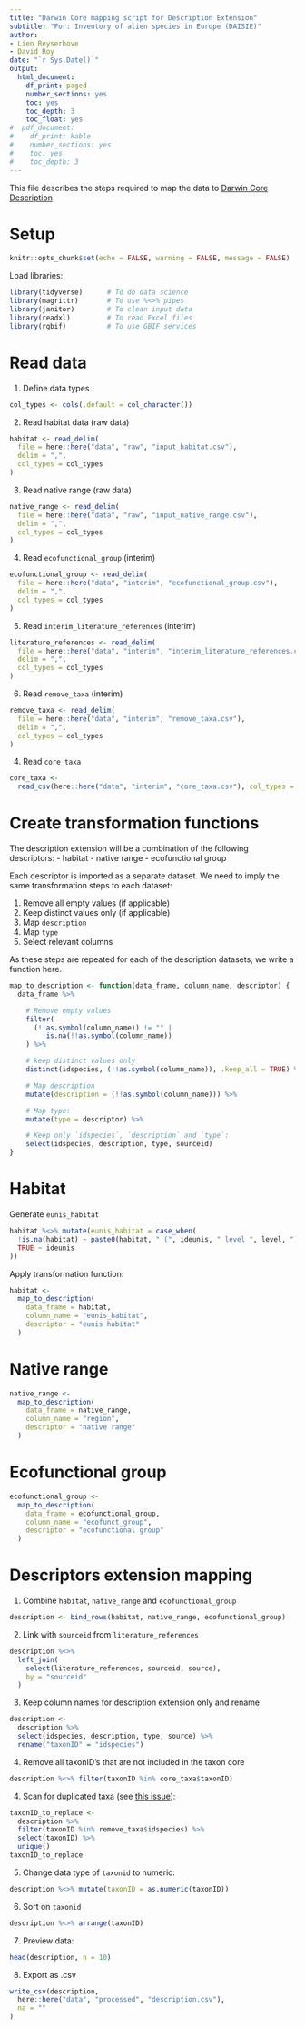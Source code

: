 ```yaml
---
title: "Darwin Core mapping script for Description Extension"
subtitle: "For: Inventory of alien species in Europe (DAISIE)"
author:
- Lien Reyserhove
- David Roy
date: "`r Sys.Date()`"
output:
  html_document:
    df_print: paged
    number_sections: yes
    toc: yes
    toc_depth: 3
    toc_float: yes
#  pdf_document:
#    df_print: kable
#    number_sections: yes
#    toc: yes
#    toc_depth: 3
---
```


This file describes the steps required to map the data to [Darwin Core Description](https://tools.gbif.org/dwca-validator/extension.do?id=gbif:Description)

# Setup 

```r
knitr::opts_chunk$set(echo = FALSE, warning = FALSE, message = FALSE)
```

Load libraries:

```r
library(tidyverse)      # To do data science
library(magrittr)       # To use %<>% pipes
library(janitor)        # To clean input data
library(readxl)         # To read Excel files
library(rgbif)          # To use GBIF services
```

# Read data

1. Define data types

```r
col_types <- cols(.default = col_character())
```

2. Read habitat data (raw data)

```r
habitat <- read_delim(
  file = here::here("data", "raw", "input_habitat.csv"),
  delim = ",",
  col_types = col_types
)
```

3. Read native range (raw data)

```r
native_range <- read_delim(
  file = here::here("data", "raw", "input_native_range.csv"),
  delim = ",",
  col_types = col_types
)
```

4. Read `ecofunctional_group` (interim)

```r
ecofunctional_group <- read_delim(
  file = here::here("data", "interim", "ecofunctional_group.csv"),
  delim = ",",
  col_types = col_types
)
```

5. Read `interim_literature_references` (interim)

```r
literature_references <- read_delim(
  file = here::here("data", "interim", "interim_literature_references.csv"),
  delim = ",",
  col_types = col_types
)
```

6. Read `remove_taxa` (interim)

```r
remove_taxa <- read_delim(
  file = here::here("data", "interim", "remove_taxa.csv"),
  delim = ",",
  col_types = col_types
)
```

4. Read `core_taxa`

```r
core_taxa <-
  read_csv(here::here("data", "interim", "core_taxa.csv"), col_types = col_types)
```


# Create transformation functions

The description extension will be a combination of the following descriptors:
- habitat
- native range
- ecofunctional group

Each descriptor is imported as a separate dataset. We need to imply the same transformation steps to each dataset:

1. Remove all empty values (if applicable)
2. Keep distinct values only (if applicable)
3. Map `description`
4. Map `type`
5. Select relevant columns

As these steps are repeated for each of the description datasets, we write a function here.

```r
map_to_description <- function(data_frame, column_name, descriptor) {
  data_frame %>%

    # Remove empty values
    filter(
      (!!as.symbol(column_name)) != "" |
        !is.na(!!as.symbol(column_name))
    ) %>%

    # keep distinct values only
    distinct(idspecies, (!!as.symbol(column_name)), .keep_all = TRUE) %>%

    # Map description
    mutate(description = (!!as.symbol(column_name))) %>%

    # Map type:
    mutate(type = descriptor) %>%

    # Keep only `idspecies`, `description` and `type`:
    select(idspecies, description, type, sourceid)
}
```

# Habitat

Generate `eunis_habitat`

```r
habitat %<>% mutate(eunis_habitat = case_when(
  !is.na(habitat) ~ paste0(habitat, " (", ideunis, " level ", level, ")"),
  TRUE ~ ideunis
))
```

Apply transformation function:

```r
habitat <-
  map_to_description(
    data_frame = habitat,
    column_name = "eunis_habitat",
    descriptor = "eunis habitat"
  )
```

# Native range

```r
native_range <-
  map_to_description(
    data_frame = native_range,
    column_name = "region",
    descriptor = "native range"
  )
```

# Ecofunctional group

```r
ecofunctional_group <-
  map_to_description(
    data_frame = ecofunctional_group,
    column_name = "ecofunct_group",
    descriptor = "ecofunctional group"
  )
```

# Descriptors extension mapping

1. Combine `habitat`, `native_range` and `ecofunctional_group`

```r
description <- bind_rows(habitat, native_range, ecofunctional_group)
```

2. Link with `sourceid` from `literature_references`

```r
description %<>%
  left_join(
    select(literature_references, sourceid, source),
    by = "sourceid"
  )
```

3. Keep column names for description extension only and rename

```r
description <-
  description %>%
  select(idspecies, description, type, source) %>%
  rename("taxonID" = "idspecies")
```

4. Remove all taxonID's that are not included in the taxon core

```r
description %<>% filter(taxonID %in% core_taxa$taxonID)
```

4. Scan for duplicated taxa (see [this issue](https://github.com/trias-project/daisie-checklist/issues/23)):

```r
taxonID_to_replace <-
  description %>%
  filter(taxonID %in% remove_taxa$idspecies) %>%
  select(taxonID) %>%
  unique()
taxonID_to_replace
```

5. Change data type of `taxonid` to numeric:

```r
description %<>% mutate(taxonID = as.numeric(taxonID))
```

6. Sort on `taxonid`

```r
description %<>% arrange(taxonID)
```

7. Preview data:

```r
head(description, n = 10)
```

8. Export as .csv

```r
write_csv(description,
  here::here("data", "processed", "description.csv"),
  na = ""
)
```

